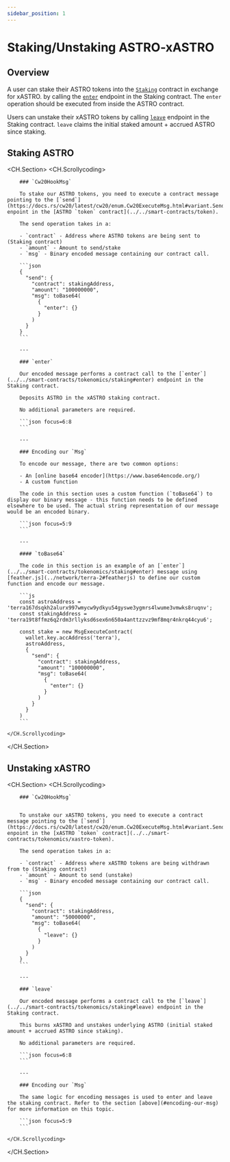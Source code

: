 ```yaml
---
sidebar_position: 1
---
```


# Staking/Unstaking ASTRO-xASTRO

## Overview 

A user can stake their ASTRO tokens into the [`Staking`](../../smart-contracts/tokenomics/staking) contract in exchange for xASTRO. by calling the [`enter`](../../smart-contracts/tokenomics/staking#enter) endpoint in the Staking contract. The `enter` operation should be executed from inside the ASTRO contract.

Users can unstake their xASTRO tokens by calling [`leave`](../../smart-contracts/tokenomics/staking#leave) endpoint in the Staking contract. `leave` claims the initial staked amount + accrued ASTRO since staking.

## Staking ASTRO

<CH.Section>
    <CH.Scrollycoding>

        ### `Cw20HookMsg`

        To stake our ASTRO tokens, you need to execute a contract message pointing to the [`send`](https://docs.rs/cw20/latest/cw20/enum.Cw20ExecuteMsg.html#variant.Send) enpoint in the [ASTRO `token` contract](../../smart-contracts/token).

        The send operation takes in a:

        - `contract` - Address where ASTRO tokens are being sent to (Staking contract)
        - `amount` - Amount to send/stake
        - `msg` - Binary encoded message containing our contract call.

        ```json
        {
          "send": {
            "contract": stakingAddress, 
            "amount": "100000000", 
            "msg": toBase64(
              {
                "enter": {}
              }
            )
          }
        }
        ```

        ---

        ### `enter`

        Our encoded message performs a contract call to the [`enter`](../../smart-contracts/tokenomics/staking#enter) endpoint in the Staking contract.

        Deposits ASTRO in the xASTRO staking contract.

        No additional parameters are required.

        ```json focus=6:8
        ```

        ---

        ### Encoding our `Msg`

        To encode our message, there are two common options:

        - An [online base64 encoder](https://www.base64encode.org/)
        - A custom function

        The code in this section uses a custom function (`toBase64`) to display our binary message - this function needs to be defined elsewhere to be used. The actual string representation of our message would be an encoded binary.

        ```json focus=5:9
        ```

        ---

        #### `toBase64`

        The code in this section is an example of an [`enter`](../../smart-contracts/tokenomics/staking#enter) message using [feather.js](../network/terra-2#featherjs) to define our custom function and encode our message.

        ```js
        const astroAddress = 'terra167dsqkh2alurx997wmycw9ydkyu54gyswe3ygmrs4lwume3vmwks8ruqnv';
        const stakingAddress = 'terra19t8ffmz6q2rdm3rllyksd6sex6n650a4anttzzvz9mf8mqr4nkrq44cyu6';

        const stake = new MsgExecuteContract(
          wallet.key.accAddress('terra'),
          astroAddress,
          {
            "send": {
              "contract": stakingAddress, 
              "amount": "100000000", 
              "msg": toBase64(
                {
                  "enter": {}
                }
              )
            }
          }
        )
        ```

    </CH.Scrollycoding>
</CH.Section>

## Unstaking xASTRO

<CH.Section>
    <CH.Scrollycoding>

        ### `Cw20HookMsg`


        To unstake our xASTRO tokens, you need to execute a contract message pointing to the [`send`](https://docs.rs/cw20/latest/cw20/enum.Cw20ExecuteMsg.html#variant.Send) enpoint in the [xASTRO `token` contract](../../smart-contracts/tokenomics/xastro-token).

        The send operation takes in a:

        - `contract` - Address where xASTRO tokens are being withdrawn from to (Staking contract)
        - `amount` - Amount to send (unstake)
        - `msg` - Binary encoded message containing our contract call.
        
        ```json
        {
          "send": {
            "contract": stakingAddress, 
            "amount": "50000000", 
            "msg": toBase64(
              {
                "leave": {}
              }
            )
          }
        }
        ```

        ---

        ### `leave`

        Our encoded message performs a contract call to the [`leave`](../../smart-contracts/tokenomics/staking#leave) endpoint in the Staking contract.

        This burns xASTRO and unstakes underlying ASTRO (initial staked amount + accrued ASTRO since staking).

        No additional parameters are required.

        ```json focus=6:8
        ```

        ---

        ### Encoding our `Msg`

        The same logic for encoding messages is used to enter and leave the staking contract. Refer to the section [above](#encoding-our-msg) for more information on this topic.  

        ```json focus=5:9
        ```

    </CH.Scrollycoding>
</CH.Section>